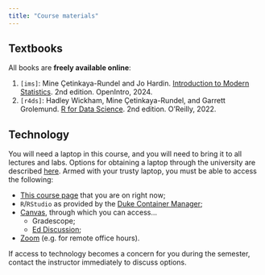 ```yaml
---
title: "Course materials"
---
```


## Textbooks

All books are **freely available online**:

1.  `[ims]`: Mine Çetinkaya-Rundel and Jo Hardin. [Introduction to Modern Statistics](https://openintro-ims2.netlify.app/). 2nd edition. OpenIntro, 2024.
2.  `[r4ds]`: Hadley Wickham, Mine Çetinkaya-Rundel, and Garrett Grolemund. [R for Data Science](https://r4ds.hadley.nz/). 2nd edition. O'Reilly, 2022.

## Technology

You will need a laptop in this course, and you will need to bring it to all lectures and labs. Options for obtaining a laptop through the university are described [here](https://sta101-f24.github.io/course-resources.html#course-costs). Armed with your trusty laptop, you must be able to access the following:

-   [This course page](https://sta101-f24.github.io/) that you are on right now;
-   `R`/`RStudio` as provided by the [Duke Container Manager](https://cmgr.oit.duke.edu/containers);
-   [Canvas](https://go.canvas.duke.edu/), through which you can access...
    -   Gradescope;
    -   [Ed Discussion](https://edstem.org/us/courses/64268/discussion/);
-   [Zoom](https://duke.zoom.us/) (e.g. for remote office hours).

If access to technology becomes a concern for you during the semester, contact the instructor immediately to discuss options.

